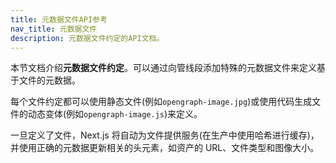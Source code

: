 ```yaml
---
title: 元数据文件API参考
nav_title: 元数据文件
description: 元数据文件约定的API文档。
---
```


本节文档介绍**元数据文件约定**。可以通过向管线段添加特殊的元数据文件来定义基于文件的元数据。

每个文件约定都可以使用静态文件(例如`opengraph-image.jpg`)或使用代码生成文件的动态变体(例如`opengraph-image.js`)来定义。

一旦定义了文件，Next.js 将自动为文件提供服务(在生产中使用哈希进行缓存)，并使用正确的元数据更新相关的头元素，如资产的 URL、文件类型和图像大小。
